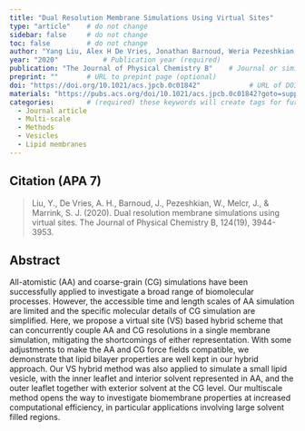 ```yaml
---
title: "Dual Resolution Membrane Simulations Using Virtual Sites"          # Paper title (required)
type: "article"    # do not change
sidebar: false     # do not change
toc: false         # do not change
author: "Yang Liu, Alex H De Vries, Jonathan Barnoud, Weria Pezeshkian, Josef Melcr, Siewert J Marrink"         # Paper authors (required)
year: "2020"           # Publication year (required)
publication: "The Journal of Physical Chemistry B"    # Journal or similar (required)
preprint: ""       # URL to prepint page (optional)  
doi: "https://doi.org/10.1021/acs.jpcb.0c01842"            # URL of DOI (required)  
materials: "https://pubs.acs.org/doi/10.1021/acs.jpcb.0c01842?goto=supporting-info"      # URL to suplementary info (optional)
categories:        # (required) these keywords will create tags for further filtering. 
  - Journal article
  - Multi-scale
  - Methods
  - Vesicles
  - Lipid membranes
---
```


<!-- 
The info below is just an example. 

Both fields are required and they have to be replaced with the respective info for each paper. 

Please notice the `> ` symbol before the citation, it gives it additional styling.  
-->

## Citation (APA 7)      

> Liu, Y., De Vries, A. H., Barnoud, J., Pezeshkian, W., Melcr, J., & Marrink, S. J. (2020). Dual resolution membrane simulations using virtual sites. The Journal of Physical Chemistry B, 124(19), 3944-3953.

## Abstract

All-atomistic (AA) and coarse-grain (CG) simulations have been successfully applied to investigate a broad range of biomolecular processes. However, the accessible time and length scales of AA simulation are limited and the specific molecular details of CG simulation are simplified. Here, we propose a virtual site (VS) based hybrid scheme that can concurrently couple AA and CG resolutions in a single membrane simulation, mitigating the shortcomings of either representation. With some adjustments to make the AA and CG force fields compatible, we demonstrate that lipid bilayer properties are well kept in our hybrid approach. Our VS hybrid method was also applied to simulate a small lipid vesicle, with the inner leaflet and interior solvent represented in AA, and the outer leaflet together with exterior solvent at the CG level. Our multiscale method opens the way to investigate biomembrane properties at increased computational efficiency, in particular applications involving large solvent filled regions.